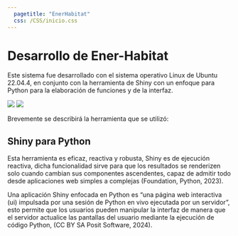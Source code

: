 ```yaml
---
  pagetitle: "EnerHabitat"
  css: /CSS/inicio.css
---
```


# Desarrollo de Ener-Habitat {.unnumbered}

Este sistema fue desarrollado con el sistema operativo Linux de Ubuntu 22.04.4, en conjunto con
la herramienta de Shiny con un enfoque para Python para la elaboración de funciones y de la 
interfaz. 

![](/images/ubuntu.png){.ubuntu-image fig-alt="Ubuntu"}
![](/images/shiny.png){.shiny-image fig-alt="Shiny"}

Brevemente se describirá la herramienta que se utilizó:

## Shiny para Python
Esta herramienta es eficaz, reactiva y robusta, Shiny es de ejecución reactiva, dicha funcionalidad 
sirve para que los resultados se renderizen solo cuando cambian sus componentes ascendentes, capaz
de admitir todo desde aplicaciones web simples a complejas (Foundation, Python, 2023).

Una aplicación Shiny enfocada en Python es “una página web interactiva (ui) impulsada por una sesión 
de Python en vivo ejecutada por un servidor”, esto permite que los usuarios pueden manipular la interfaz 
de manera que el servidor actualice las pantallas del usuario mediante la ejecución de código Python, 
(CC BY SA Posit Software, 2024).

